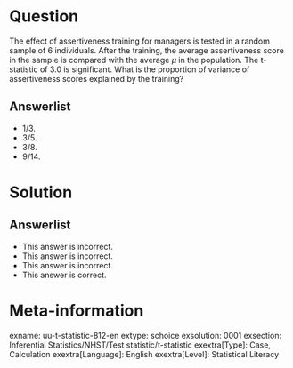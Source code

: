Question
========
  
The effect of assertiveness training for managers is tested in a random sample of 6 individuals. After the training, the average assertiveness score in the sample is compared with the average $\mu$ in the population. The t-statistic of 3.0 is significant. What is the proportion of variance of assertiveness scores explained by the training?


Answerlist
----------
* 1/3.
* 3/5.
* 3/8.
* 9/14. 

Solution
========
  

Answerlist
----------
* This answer is incorrect.
* This answer is incorrect.
* This answer is incorrect.
* This answer is correct.

Meta-information
================
exname: uu-t-statistic-812-en
extype: schoice
exsolution: 0001
exsection: Inferential Statistics/NHST/Test statistic/t-statistic
exextra[Type]: Case, Calculation
exextra[Language]: English
exextra[Level]: Statistical Literacy